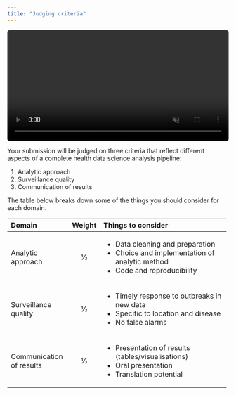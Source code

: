```yaml
---
title: "Judging criteria"
---
```


<video autoplay loop muted playsinline width="100%" style="border-radius: 5px;">
 <source src="images/AdobeStock_321325207.mp4" style="max-width: 100%;"></source>
</video>

Your submission will be judged on three criteria that reflect different aspects of a complete health data science analysis pipeline:

1. Analytic approach
1. Surveillance quality
1. Communication of results

The table below breaks down some of the things you should consider for each domain.

+------------------------+--------+---------------------------------------------------+
| Domain                 | Weight | Things to consider                                |
+:=======================+:======:+:==================================================+
| Analytic approach      | ⅓      | - Data cleaning and preparation                   |
|                        |        | - Choice and implementation of analytic method    |
|                        |        | - Code and reproducibility                        |
+------------------------+--------+---------------------------------------------------+
| Surveillance quality   | ⅓      | - Timely response to outbreaks in new data        |
|                        |        | - Specific to location and disease                |
|                        |        | - No false alarms                                 |
+------------------------+--------+---------------------------------------------------+
| Communication of       | ⅓      | - Presentation of results (tables/visualisations) |
| results                |        | - Oral presentation                               |
|                        |        | - Translation potential                           |
+------------------------+--------+---------------------------------------------------+
